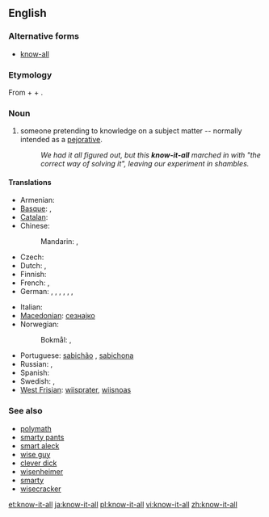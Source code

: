 ==English==

===Alternative forms===
* [[know-all]]

===Etymology===
From {{term|know}} + {{term|it}} + {{term|all}}.

===Noun===
{{en-noun|sg=[[know]]-[[it]]-[[all]]}}

# someone pretending to knowledge on a subject matter -- normally intended as a [[pejorative]].
#: ''We had it all figured out, but this '''know-it-all''' marched in with "the correct way of solving it", leaving our experiment in shambles.''

====Translations====
{{trans-top|someone who acts as though he/she knows everything}}
* Armenian: {{t-|hy|գիտունիկ|tr=gitunik}}
* [[Basque]]: {{t|eu|sasijakintsu|xs=Basque}}, {{t|eu|sasijakitun|xs=Basque}}
* [[Catalan]]: {{t|ca|setciències}}
* Chinese:
*: Mandarin: {{t|cmn|萬事通|sc=Hani}}, {{t|cmn|万事通|tr=wànshìtōng|sc=Hani}}
* Czech: {{t-|cs|vševěd|m}}
* Dutch: {{t+|nl|betweter|m}}, {{t+|nl|wijsneus|m}}
* Finnish: {{t-|fi|kaikkitietävä}}
* French: {{t+|fr|pédant|m}}, {{t+|fr|pédante|f}}
* German: {{t+|de|Besserwisser|m}}, {{t|de|Neunmalkluger|m}}, {{t|de|Rechthaber|m}}, {{t|de|Schulmeister|m}}, {{t|de|Klugscheißer|m}}, {{t|de|Schlaumeier|m}}, {{t|de|Schlauberger|m}}
{{trans-mid}}
* Italian: {{t|it|sapientone}}
* [[Macedonian]]: [[сезнајко]] {{n}}
* Norwegian:
*: Bokmål: {{t|no|bedreviter|m}}, {{t|no|viktigper|m}}
* Portuguese: [[sabichão]] {{m}}, [[sabichona]] {{f}}
* Russian: {{t+|ru|всезнайка|m|f|tr=vseznájka}}, {{qualifier|also a famous protagonist}} {{t|ru|знайка|m|f|tr=znájka}}
* Spanish: {{t-|es|sabelotodo}}
* Swedish: {{t|sv|viktigpetter}}, {{t|sv|besserwisser|c}}
* [[West Frisian]]: [[wiisprater]], [[wiisnoas]]
{{trans-bottom}}

===See also===
* [[polymath]]
* [[smarty pants]]
* [[smart aleck]]
* [[wise guy]]
* [[clever dick]]
* [[wisenheimer]]
* [[smarty]]
* [[wisecracker]]

[[et:know-it-all]]
[[ja:know-it-all]]
[[pl:know-it-all]]
[[vi:know-it-all]]
[[zh:know-it-all]]